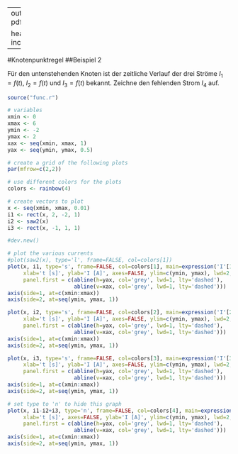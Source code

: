 
---
output: 
  pdf_document

header-includes:
	\usepackage{tikz}
	\usepackage[european]{circuitikz}
---

#Knotenpunktregel
##Beispiel 2

Für den untenstehenden Knoten ist der zeitliche Verlauf der drei Ströme $I_1 = f(t)$, $I_2 = f(t)$ und $I_3 = f(t)$ bekannt.
Zeichne den fehlenden Strom $I_4$ auf.\

\begin{tikzpicture}
	\draw 
	(0,0) to[short, i=$i_1$, -*] (2,0)
	(2,0) to[short, i=$i_2$] (4,0)
	(2,2) to[short, i=$i_3$] (2,0)
	(2,0) to[short, i=$i_4$] (2,-2);
\end{tikzpicture}

```r
source("func.r")

# variables
xmin <- 0
xmax <- 6
ymin <- -2
ymax <- 2
xax <- seq(xmin, xmax, 1)
yax <- seq(ymin, ymax, 0.5)

# create a grid of the following plots
par(mfrow=c(2,2))

# use different colors for the plots
colors <- rainbow(4)

# create vectors to plot
x <- seq(xmin, xmax, 0.01)
i1 <- rect(x, 2, -2, 1)
i2 <- saw2(x)
i3 <- rect(x, -1, 1, 1)

#dev.new()

# plot the various currents
#plot(saw2(x), type='l', frame=FALSE, col=colors[1])
plot(x, i1, type='s', frame=FALSE, col=colors[1], main=expression('I'[1]),
	 xlab='t [s]', ylab='I [A]', axes=FALSE, ylim=c(ymin, ymax), lwd=2,
	 panel.first = c(abline(h=yax, col='grey', lwd=1, lty='dashed'),
					 abline(v=xax, col='grey', lwd=1, lty='dashed')))
axis(side=1, at=c(xmin:xmax))
axis(side=2, at=seq(ymin, ymax, 1))

plot(x, i2, type='s', frame=FALSE, col=colors[2], main=expression('I'[2]),
	 xlab='t [s]', ylab='I [A]', axes=FALSE, ylim=c(ymin, ymax), lwd=2,
	 panel.first = c(abline(h=yax, col='grey', lwd=1, lty='dashed'),
					 abline(v=xax, col='grey', lwd=1, lty='dashed')))
axis(side=1, at=c(xmin:xmax))
axis(side=2, at=seq(ymin, ymax, 1))

plot(x, i3, type='s', frame=FALSE, col=colors[3], main=expression('I'[3]),
	 xlab='t [s]', ylab='I [A]', axes=FALSE, ylim=c(ymin, ymax), lwd=2,
	 panel.first = c(abline(h=yax, col='grey', lwd=1, lty='dashed'),
					 abline(v=xax, col='grey', lwd=1, lty='dashed')))
axis(side=1, at=c(xmin:xmax))
axis(side=2, at=seq(ymin, ymax, 1))

# set type to 'n' to hide this graph
plot(x, i1-i2+i3, type='n', frame=FALSE, col=colors[4], main=expression('I'[4]),
	 xlab='t [s]', axes=FALSE, ylab='I [A]', ylim=c(ymin, ymax), lwd=2,
	 panel.first = c(abline(h=yax, col='grey', lwd=1, lty='dashed'),
					 abline(v=xax, col='grey', lwd=1, lty='dashed')))
axis(side=1, at=c(xmin:xmax))
axis(side=2, at=seq(ymin, ymax, 1))
```
